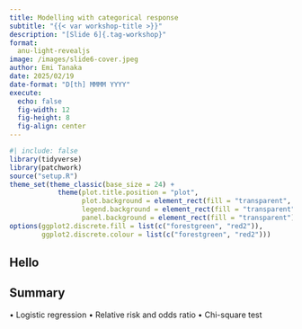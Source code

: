 ```yaml
---
title: Modelling with categorical response
subtitle: "{{< var workshop-title >}}"
description: "[Slide 6]{.tag-workshop}"
format:
  anu-light-revealjs
image: /images/slide6-cover.jpeg
author: Emi Tanaka
date: 2025/02/19
date-format: "D[th] MMMM YYYY"
execute: 
  echo: false
  fig-width: 12
  fig-height: 8
  fig-align: center
---
```



```r
#| include: false
library(tidyverse)
library(patchwork)
source("setup.R")
theme_set(theme_classic(base_size = 24) + 
            theme(plot.title.position = "plot",
                  plot.background = element_rect(fill = "transparent", color = "transparent"),
                  legend.background = element_rect(fill = "transparent"),
                  panel.background = element_rect(fill = "transparent")))
options(ggplot2.discrete.fill = list(c("forestgreen", "red2")),
        ggplot2.discrete.colour = list(c("forestgreen", "red2")))
```

## Hello

## Summary

•	Logistic regression
•	Relative risk and odds ratio
•	Chi-square test



